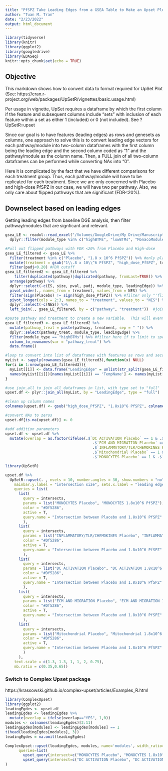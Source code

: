 ```yaml
---
title: "PfSPZ Take Leading Edges from a GSEA Table to Make an Upset Plot"
author: "Tuan M. Tran"
date: "2/23/2022"
output: html_document
---
```


```r
library(tidyverse)
library(knitr)
library(ggplot2)
library(googledrive)
library(EDASeq)
knitr::opts_chunk$set(echo = TRUE)
```

## Objective

This markdown shows how to convert data to format required for UpSet Plot (See: https://cran.r-project.org/web/packages/UpSetR/vignettes/basic.usage.html)

Per usage in vignette, UpSet requires a dataframe by which the first column if the feature and subsequent columns include "sets" with inclusion of each feature within a set as either 1 (included) or 0 (not included). See ?UpSetR::upset

Since our goal is to have features (leading edges) as rows and genesets as columns, one approach to solve this is to convert leading edge vectors for each pathway/module into two-column dataframes with the first column being the leading edge and the second column coded as "1" and the pathway/module as the column name. Then, a FULL join of all two-column dataframes can be performed while converting NAs into "0".

Here it is complicated by the fact that we have different comparisons for each treatment group. Thus, each pathway/module will have to be replicated for each treatment. Since we are only concerned with Placebo and high-dose PfSPZ in our case, we will have two per pathway. Also, we only care about flipped pathways that are significant (FDR<20%). 

## Downselect based on leading edges

Getting leading edges from baseline DGE analysis, then filter pathway/modules that are signficant and relevant.

```r
gsea_LE <- readxl::read_excel("/Volumes/GoogleDrive/My Drive/Manuscripts/KSPZV1 Manuscript/Med Revised Submission 2022/Supplementary Tables/Table SX Prevax GSEA Tables for KSPZV1 revision.xlsx") %>%
  dplyr::filter(module_type %in% c("highBTMs", "lowBTMs", "MonacoModules", "BloodGen3Module"))

#Pull out flipped pathways with FDR <20% from Placebo and High-dose
gsea_LE_filtered <- gsea_LE %>%
  filter(treatment %in% c("Placebo", "1.8 x 10^6 PfSPZ")) %>% #only placebo and highdose
  mutate(treatment = gsub("1\\.8 x 10\\^6 PfSPZ", "high_dose_PfSPZ", treatment)) %>% #rename highdose to syntactically valid name
  filter(padj<0.20) #FDR cutoff
gsea_LE_filtered2 <- gsea_LE_filtered %>%
    filter(duplicated(pathway)|duplicated(pathway, fromLast=TRUE)) %>% #only pathways in common
  arrange(pathway) %>%
  dplyr::select(-c(ES, size, pval, padj, module_type, leadingEdge)) %>% #remove unwanted columns (will join back later)
  pivot_wider(., names_from = treatment, values_from = NES) %>%
  filter(sign(Placebo) != sign(high_dose_PfSPZ)) %>% #filter only "'flipped" normalized enrichment scores
  pivot_longer(cols = 2:3, names_to = "treatment", values_to = "NES") %>%
  dplyr::select(-c(NES)) %>%
  left_join(., gsea_LE_filtered, by = c("pathway", "treatment"))  #join with original gsea_LE dataframe
```


```r
#paste pathway and treatment to create a new variable.  This will eventually become the column names
gsea_LE_filtered3 <- gsea_LE_filtered2 %>%
  mutate(pathway_treat = paste(pathway, treatment, sep = " ")) %>%
  dplyr::select(pathway_treat, module_type, leadingEdge) %>%
  filter(module_type == "highBTMs") %>% #filter here if to limit to specific modules
  column_to_rownames(var = "pathway_treat") %>%
  data.frame()

#loop to convert into list of dataframes with features as rows and second column name as pathway/module
myList <- sapply(rownames(gsea_LE_filtered3),function(x) NULL)
for(i in 1:nrow(gsea_LE_filtered3)){
  myList[[i]] <- data.frame("LeadingEdge" = unlist(str_split(gsea_LE_filtered3[i,]$leadingEdge,  ", ")), "TempName" = 1)
  names(myList[[i]])[names(myList[[i]]) == 'TempName'] <- names(myList[i])
}

#use join_all to join all dataframes in list, with type set to "full"
upset.df <- plyr::join_all(myList, by = "LeadingEdge", type = "full")

#clean up column names
colnames(upset.df) <- gsub("high_dose_PfSPZ", "1.8x10^6 PfSPZ", colnames(upset.df))

#convert NAs to zeros
upset.df[is.na(upset.df)] <- 0

#add addition parameters
upset.df <- upset.df %>%
  mutate(overlap = as.factor(ifelse(.$`DC ACTIVATION Placebo` == 1 & .$`DC ACTIVATION 1.8x10^6 PfSPZ`== 1 |
                                       .$`ECM AND MIGRATION Placebo` == 1 & .$`ECM AND MIGRATION 1.8x10^6 PfSPZ`== 1 |
                                       .$`INFLAMMATORY/TLR/CHEMOKINES Placebo` == 1 & .$`INFLAMMATORY/TLR/CHEMOKINES 1.8x10^6 PfSPZ`== 1 |
                                       .$`Mitochondrial Placebo` == 1 & .$`Mitochondrial 1.8x10^6 PfSPZ` == 1|
                                       .$`MONOCYTES Placebo` == 1 & .$`MONOCYTES 1.8x10^6 PfSPZ`== 1, "YES", "NO")))
```

```r
library(UpSetR)

upset.df %>%
  UpSetR::upset(. , nsets = 10, number.angles = 30, show.numbers = "no", point.size = 3, line.size = 1,
    mainbar.y.label = "intersection size", sets.x.label = "leading edges per module/pathway",
    queries = list(
      list(
        query = intersects,
        params = list("MONOCYTES Placebo", "MONOCYTES 1.8x10^6 PfSPZ"),
        color = "#Df5286",
        active = T,
        query.name = "Intersection between Placebo and 1.8x10^6 PfSPZ"
        ),
      list(
        query = intersects,
        params = list("INFLAMMATORY/TLR/CHEMOKINES Placebo", "INFLAMMATORY/TLR/CHEMOKINES 1.8x10^6 PfSPZ"),
        color = "#Df5286",
        active = T,
        query.name = "Intersection between Placebo and 1.8x10^6 PfSPZ"
        ),
      list(
        query = intersects,
        params = list("DC ACTIVATION Placebo", "DC ACTIVATION 1.8x10^6 PfSPZ"),
        color = "#Df5286",
        active = T,
        query.name = "Intersection between Placebo and 1.8x10^6 PfSPZ"
        ),
      list(
        query = intersects,
        params = list("ECM AND MIGRATION Placebo", "ECM AND MIGRATION 1.8x10^6 PfSPZ"),
        color = "#Df5286",
        active = T,
        query.name = "Intersection between Placebo and 1.8x10^6 PfSPZ"
        ),
      list(
        query = intersects,
        params = list("Mitochondrial Placebo", "Mitochondrial 1.8x10^6 PfSPZ"),
        color = "#Df5286",
        active = T,
        query.name = "Intersection between Placebo and 1.8x10^6 PfSPZ"
        )
      ),
    text.scale = c(1.3, 1.3, 1, 1, 2, 0.75),
    mb.ratio = c(0.35,0.65))
```

### Switch to Complex Upset package

https://krassowski.github.io/complex-upset/articles/Examples_R.html

```r
library(ComplexUpset)
library(ggplot2)
leadingEgdes <- upset.df
leadingEgdes <- leadingEgdes %>%
  mutate(overlap = ifelse(overlap=="YES", 1,0))
modules <- colnames(leadingEgdes)[2:11]
leadingEgdes[modules] <- leadingEgdes[modules] == 1
t(head(leadingEgdes[modules], 3))
leadingEgdes = na.omit(leadingEgdes)

ComplexUpset::upset(leadingEgdes, modules, name='modules', width_ratio=0.1, wrap=TRUE,
      queries=list(
        upset_query(intersect=c("MONOCYTES Placebo", "MONOCYTES 1.8x10^6 PfSPZ"), color='#Df5286'),
        upset_query(intersect=c("DC ACTIVATION Placebo", "DC ACTIVATION 1.8x10^6 PfSPZ"), color='#Df5286'))
)



```
